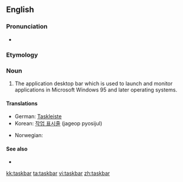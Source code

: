 ==English==

===Pronunciation===
* {{audio|en-uk-taskbar.ogg|Audio (UK)}}

===Etymology===
{{compound|task|bar}}

===Noun===
{{en-noun}}

# {{computing}} The application desktop bar which is used to launch and monitor applications in Microsoft Windows 95 and later operating systems.

====Translations====
{{trans-top|taskbar}}
* German: [[Taskleiste]] {{f}}
* Korean: [[작업 표시줄]] (jageop pyosijul)
{{trans-mid}}
* Norwegian: {{t-|no|oppgavelinje|c}}
{{trans-bottom}}

====See also====
* {{pedialite}}

[[kk:taskbar]]
[[ta:taskbar]]
[[vi:taskbar]]
[[zh:taskbar]]